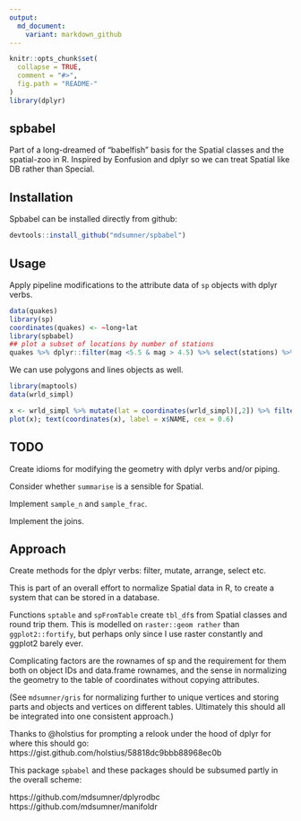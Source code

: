 ```yaml
---
output:
  md_document:
    variant: markdown_github
---
```


<!-- README.md is generated from README.Rmd. Please edit that file -->

```r
knitr::opts_chunk$set(
  collapse = TRUE,
  comment = "#>",
  fig.path = "README-"
)
library(dplyr)
```

## spbabel

Part of a long-dreamed of "babelfish" basis for the Spatial classes and the spatial-zoo in R. Inspired by Eonfusion and dplyr so we can treat Spatial like DB rather than Special. 

## Installation

Spbabel can be installed directly from github: 

```r
devtools::install_github("mdsumner/spbabel")
```


## Usage

Apply pipeline modifications to the attribute data of `sp` objects with dplyr verbs. 

```r
data(quakes)
library(sp)
coordinates(quakes) <- ~long+lat
library(spbabel)
## plot a subset of locations by number of stations
quakes %>% dplyr::filter(mag <5.5 & mag > 4.5) %>% select(stations) %>% spplot

```

We can use polygons and lines objects as well. 

```r
library(maptools)
data(wrld_simpl)

x <- wrld_simpl %>% mutate(lat = coordinates(wrld_simpl)[,2]) %>% filter(lat < -40) %>% select(NAME)
plot(x); text(coordinates(x), label = x$NAME, cex = 0.6)
```


## TODO

Create idioms for modifying the geometry with dplyr verbs and/or piping. 

Consider whether `summarise` is a sensible for Spatial. 

Implement `sample_n` and `sample_frac`. 

Implement the joins. 


## Approach

Create methods for the dplyr verbs: filter, mutate, arrange, select etc. 

This is part of an overall effort to normalize Spatial data in R, to create a system that can be stored in a database. 

Functions `sptable` and `spFromTable` create `tbl_df`s from Spatial classes and round trip them. This is modelled on `raster::geom rather` than `ggplot2::fortify`, but perhaps only since I use raster constantly and ggplot2 barely ever. 

Complicating factors are the rownames of sp and the requirement for them both on object IDs and data.frame rownames, and the sense in normalizing the geometry to the table of coordinates without copying attributes. 

(See `mdsumner/gris` for normalizing further to unique vertices and storing parts and objects and vertices on different tables. Ultimately this should all be integrated into one consistent approach.)



Thanks to @holstius for prompting a relook under the hood of dplyr for where this should go: https://gist.github.com/holstius/58818dc9bbb88968ec0b

This package `spbabel` and these packages should be subsumed partly in the overall scheme: 

https://github.com/mdsumner/dplyrodbc
https://github.com/mdsumner/manifoldr
